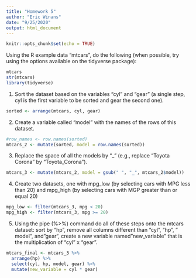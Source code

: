```yaml
---
title: "Homework 5"
author: "Eric Winans"
date: "9/25/2020"
output: html_document
---
```


```r
knitr::opts_chunk$set(echo = TRUE)
```

Using the R example data “mtcars”, do the following (when possible, try using the options available on the tidyverse package):
```r
mtcars
str(mtcars)
library(tidyverse)
```

1) Sort the dataset based on the variables “cyl” and “gear” (a single step, cyl is the first variable to be sorted and gear the second one).
```r
sorted <- arrange(mtcars, cyl, gear)
```

2) Create a variable called “model” with the names of the rows of this dataset.
```r
#row_names <- row.names(sorted)
mtcars_2 <- mutate(sorted, model = row.names(sorted))
```

3) Replace the space of all the models by "_" (e.g., replace “Toyota Corona” by “Toyota_Corona”).
```r
mtcars_3 <- mutate(mtcars_2, model = gsub(" ", "_", mtcars_2$model))
```

4) Create two datasets, one with mpg_low (by selecting cars with MPG less than 20) and mpg_high (by selecting cars with MGP greater than or equal 20)
```r
mpg_low <- filter(mtcars_3, mpg < 20)
mpg_high <- filter(mtcars_3, mpg >= 20)
```

5) Using the pipe (%>%) command do all of these steps onto the mtcars dataset: sort by “hp”, remove all columns different than “cyl”, “hp”, " model“, and”gear“, create a new variable named”new_variable" that is the multiplication of “cyl” x “gear”.
```r
mtcars_final <- mtcars_3 %>% 
  arrange(hp) %>% 
  select(cyl, hp, model, gear) %>% 
  mutate(new_variable = cyl * gear)
```

